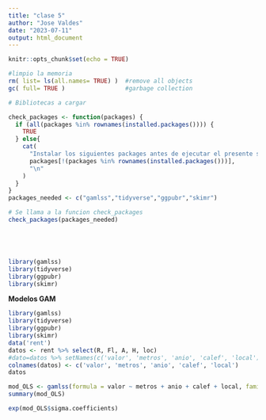 ---
title: "clase 5"
author: "Jose Valdes"
date: "2023-07-11"
output: html_document
---

```{r setup, include=FALSE}
knitr::opts_chunk$set(echo = TRUE)
```

```{r}
#limpio la memoria
rm( list= ls(all.names= TRUE) )  #remove all objects
gc( full= TRUE )                 #garbage collection
```
```{r}
# Bibliotecas a cargar

check_packages <- function(packages) {
  if (all(packages %in% rownames(installed.packages()))) {
    TRUE
  } else{
    cat(
      "Instalar los siguientes packages antes de ejecutar el presente script\n",
      packages[!(packages %in% rownames(installed.packages()))],
      "\n"
    )
  }
}
packages_needed <- c("gamlss","tidyverse","ggpubr","skimr")

# Se llama a la funcion check_packages
check_packages(packages_needed)





library(gamlss)
library(tidyverse)
library(ggpubr)
library(skimr)

```



**Modelos GAM**

```{r}
library(gamlss)
library(tidyverse)
library(ggpubr)
library(skimr)
data('rent')
datos <- rent %>% select(R, Fl, A, H, loc)
#dato=datos %>% setNames(c('valor', 'metros', 'anio', 'calef', 'local'))
colnames(datos) <- c('valor', 'metros', 'anio', 'calef', 'local')
datos
```




```{r}
mod_OLS <- gamlss(formula = valor ~ metros + anio + calef + local, family = NO, data = datos, trace = FALSE)
summary(mod_OLS)
```




```{r}
exp(mod_OLS$sigma.coefficients)
```

